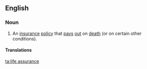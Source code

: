 {{also|life-assurance}}
==English==

===Noun===
{{en-noun|head=[[life]] [[assurance]]|-}}

# An [[insurance]] [[policy]] that [[pay]]s [[out]] on [[death]] (or on certain other conditions).

====Translations====
{{trans-see|insurance policy|life insurance}}

[[ta:life assurance]]